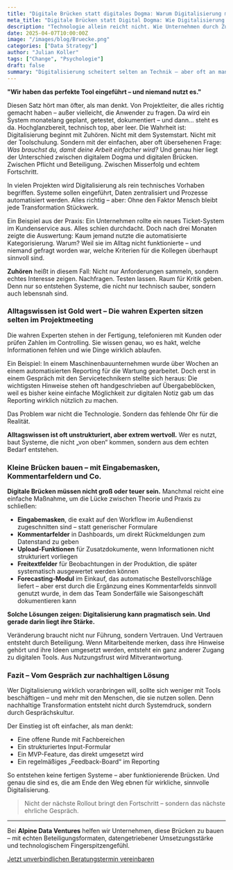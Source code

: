 ```yaml
---
title: "Digitale Brücken statt digitales Dogma: Warum Digitalisierung mit Vertrauen und Zuhören beginnt"
meta_title: "Digitale Brücken statt Digital Dogma: Wie Digitalisierung mit Zuhören beginnt"
description: "Technologie allein reicht nicht. Wie Unternehmen durch Zuhören, Beteiligung und pragmatische Lösungen echte digitale Akzeptanz schaffen."
date: 2025-04-07T10:00:00Z
image: "/images/blog/Bruecke.png"
categories: ["Data Strategy"]
author: "Julian Koller"
tags: ["Change", "Psychologie"]
draft: false
summary: "Digitalisierung scheitert selten an Technik – aber oft an mangelnder Beteiligung. Warum Zuhören, Alltagswissen und kleine Brücken der Schlüssel zum Erfolg sind."
---
```


**"Wir haben das perfekte Tool eingeführt – und niemand nutzt es."**

Diesen Satz hört man öfter, als man denkt. Von Projektleiter, die alles richtig gemacht haben – außer vielleicht, die Anwender zu fragen. Da wird ein System monatelang geplant, getestet, dokumentiert – und dann… steht es da. Hochglanzbereit, technisch top, aber leer.
Die Wahrheit ist: Digitalisierung beginnt mit Zuhören. Nicht mit dem Systemstart. Nicht mit der Toolschulung. Sondern mit der einfachen, aber oft übersehenen Frage: *Was brauchst du, damit deine Arbeit einfacher wird?*
Und genau hier liegt der Unterschied zwischen digitalem Dogma und digitalen Brücken. Zwischen Pflicht und Beteiligung. Zwischen Misserfolg und echtem Fortschritt.

In vielen Projekten wird Digitalisierung als rein technisches Vorhaben begriffen. Systeme sollen eingeführt, Daten zentralisiert und Prozesse automatisiert werden. Alles richtig – aber: Ohne den Faktor Mensch bleibt jede Transformation Stückwerk.

Ein Beispiel aus der Praxis:
Ein Unternehmen rollte ein neues Ticket-System im Kundenservice aus. Alles schien durchdacht. Doch nach drei Monaten zeigte die Auswertung: Kaum jemand nutzte die automatisierte Kategorisierung. Warum? Weil sie im Alltag nicht funktionierte – und niemand gefragt worden war, welche Kriterien für die Kollegen überhaupt sinnvoll sind.

**Zuhören** heißt in diesem Fall: Nicht nur Anforderungen sammeln, sondern echtes Interesse zeigen. Nachfragen. Testen lassen. Raum für Kritik geben. Denn nur so entstehen Systeme, die nicht nur technisch sauber, sondern auch lebensnah sind.

### Alltagswissen ist Gold wert – Die wahren Experten sitzen selten im Projektmeeting

Die wahren Experten stehen in der Fertigung, telefonieren mit Kunden oder prüfen Zahlen im Controlling. Sie wissen genau, wo es hakt, welche Informationen fehlen und wie Dinge wirklich ablaufen.

Ein Beispiel:
In einem Maschinenbauunternehmen wurde über Wochen an einem automatisierten Reporting für die Wartung gearbeitet. Doch erst in einem Gespräch mit den Servicetechnikern stellte sich heraus: Die wichtigsten Hinweise stehen oft handgeschrieben auf Übergabeblöcken, weil es bisher keine einfache Möglichkeit zur digitalen Notiz gab um das Reporting wirklich nützlich zu machen.

Das Problem war nicht die Technologie. Sondern das fehlende Ohr für die Realität.

**Alltagswissen ist oft unstrukturiert, aber extrem wertvoll.** Wer es nutzt, baut Systeme, die nicht „von oben“ kommen, sondern aus dem echten Bedarf entstehen.

### Kleine Brücken bauen – mit Eingabemasken, Kommentarfeldern und Co.

**Digitale Brücken müssen nicht groß oder teuer sein.** Manchmal reicht eine einfache Maßnahme, um die Lücke zwischen Theorie und Praxis zu schließen:

- **Eingabemasken**, die exakt auf den Workflow im Außendienst zugeschnitten sind – statt generischer Formulare
- **Kommentarfelder** in Dashboards, um direkt Rückmeldungen zum Datenstand zu geben
- **Upload-Funktionen** für Zusatzdokumente, wenn Informationen nicht strukturiert vorliegen
- **Freitextfelder** für Beobachtungen in der Produktion, die später systematisch ausgewertet werden können
- **Forecasting-Modul** im Einkauf, das automatische Bestellvorschläge liefert – aber erst durch die Ergänzung eines Kommentarfelds sinnvoll genutzt wurde, in dem das Team Sonderfälle wie Saisongeschäft dokumentieren kann

**Solche Lösungen zeigen: Digitalisierung kann pragmatisch sein. Und gerade darin liegt ihre Stärke.**

Veränderung braucht nicht nur Führung, sondern Vertrauen. Und Vertrauen entsteht durch Beteiligung.
Wenn Mitarbeitende merken, dass ihre Hinweise gehört und ihre Ideen umgesetzt werden, entsteht ein ganz anderer Zugang zu digitalen Tools. Aus Nutzungsfrust wird Mitverantwortung.

### Fazit – Vom Gespräch zur nachhaltigen Lösung

Wer Digitalisierung wirklich voranbringen will, sollte sich weniger mit Tools beschäftigen – und mehr mit den Menschen, die sie nutzen sollen. Denn nachhaltige Transformation entsteht nicht durch Systemdruck, sondern durch Gesprächskultur.

Der Einstieg ist oft einfacher, als man denkt:

- Eine offene Runde mit Fachbereichen
- Ein strukturiertes Input-Formular
- Ein MVP-Feature, das direkt umgesetzt wird
- Ein regelmäßiges „Feedback-Board“ im Reporting

So entstehen keine fertigen Systeme – aber funktionierende Brücken. Und genau die sind es, die am Ende den Weg ebnen für wirkliche, sinnvolle Digitalisierung.

> Nicht der nächste Rollout bringt den Fortschritt – sondern das nächste ehrliche Gespräch.

---

Bei **Alpine Data Ventures** helfen wir Unternehmen, diese Brücken zu bauen – mit echten Beteiligungsformaten, datengetriebener Umsetzungsstärke und technologischem Fingerspitzengefühl.

<div class="col-12 flex justify-center">
  <a class="btn btn-adv" href="https://calendly.com/julian-koller-alpinedata/ersttermin">Jetzt unverbindlichen Beratungstermin vereinbaren</a>
</div>
